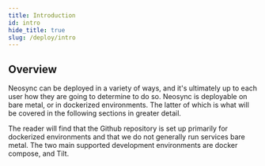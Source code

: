 ```yaml
---
title: Introduction
id: intro
hide_title: true
slug: /deploy/intro
---
```



<DocPageHeader title="Self-host Neosync" />

## Overview

Neosync can be deployed in a variety of ways, and it's ultimately up to each user how they are going to determine to do so.
Neosync is deployable on bare metal, or in dockerized environments. The latter of which is what will be covered in the following sections in greater detail.

The reader will find that the Github repository is set up primarily for dockerized environments and that we do not generally run services bare metal.
The two main supported development environments are docker compose, and Tilt.
